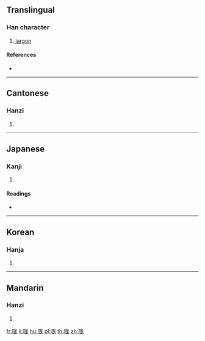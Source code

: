 ==Translingual==

===Han character===
{{Han char|rn=30|rad=口|as=07|sn=10|four=63012|canj=RIUH|ids=⿰口尨}}

# [[jargon]]

====References====
* {{Han ref|kx=0190.070|dkj=03640|dj=0409.240|hdz=10627.120|uh=54E4|ud=21732|bh=D0F6|bd=53494}}

----

==Cantonese==

===Hanzi===
{{yue-hanzi|jyut=|y=mong4}}

# {{defn|lang=yue|sort=口07}}

----

==Japanese==

===Kanji===
{{ja-kanji|grade=|rs=口07}}

# {{defn|lang=ja|sort=口07}}

====Readings====
* {{ja-readings|on=[[ぼう]] (bō), [[もう]] (mō)|kun=}}

----

==Korean==

===Hanja===
{{ko-hanja|hangeul=방|rv=bang|mr=pang}}

# {{defn|lang=ko|sort=口07}}

----

==Mandarin==

===Hanzi===
{{cmn-hanzi|pin=[[máng]] ([[mang2]])|wg=mang<sup>2</sup>}}

# {{defn|lang=cmn|sort=口07}}

[[fr:哤]]
[[li:哤]]
[[hu:哤]]
[[pl:哤]]
[[th:哤]]
[[zh:哤]]